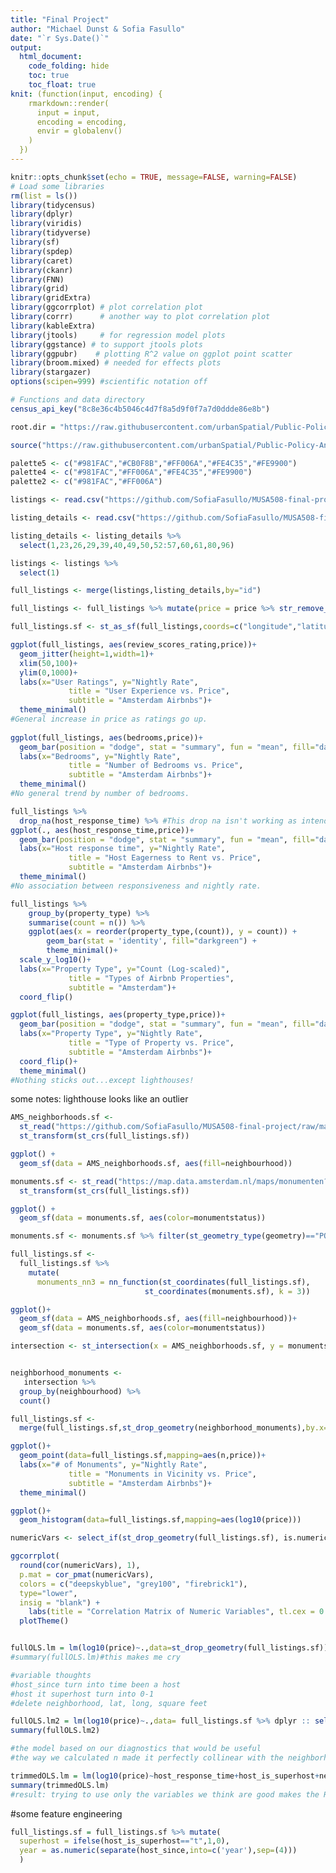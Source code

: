 ```yaml
---
title: "Final Project"
author: "Michael Dunst & Sofia Fasullo"
date: "`r Sys.Date()`"
output:
  html_document:
    code_folding: hide
    toc: true
    toc_float: true
knit: (function(input, encoding) {
    rmarkdown::render(
      input = input,
      encoding = encoding,
      envir = globalenv()
    )
  })    
---
```


```r
knitr::opts_chunk$set(echo = TRUE, message=FALSE, warning=FALSE)
# Load some libraries
rm(list = ls())
library(tidycensus)
library(dplyr)
library(viridis)
library(tidyverse)
library(sf)
library(spdep)
library(caret)
library(ckanr)
library(FNN)
library(grid)
library(gridExtra)
library(ggcorrplot) # plot correlation plot
library(corrr)      # another way to plot correlation plot
library(kableExtra)
library(jtools)     # for regression model plots
library(ggstance) # to support jtools plots
library(ggpubr)    # plotting R^2 value on ggplot point scatter
library(broom.mixed) # needed for effects plots
library(stargazer)
options(scipen=999) #scientific notation off

# Functions and data directory
census_api_key("8c8e36c4b5046c4d7f8a5d9f0f7a7d0ddde86e8b")

root.dir = "https://raw.githubusercontent.com/urbanSpatial/Public-Policy-Analytics-Landing/master/DATA/"

source("https://raw.githubusercontent.com/urbanSpatial/Public-Policy-Analytics-Landing/master/functions.r")

palette5 <- c("#981FAC","#CB0F8B","#FF006A","#FE4C35","#FE9900")
palette4 <- c("#981FAC","#FF006A","#FE4C35","#FE9900")
palette2 <- c("#981FAC","#FF006A")

```



```r

listings <- read.csv("https://github.com/SofiaFasullo/MUSA508-final-project/raw/main/listings.csv")

listing_details <- read.csv("https://github.com/SofiaFasullo/MUSA508-final-project/raw/main/listings_details.csv")
```

```r

listing_details <- listing_details %>%
  select(1,23,26,29,39,40,49,50,52:57,60,61,80,96)

listings <- listings %>%
  select(1)

full_listings <- merge(listings,listing_details,by="id")

full_listings <- full_listings %>% mutate(price = price %>% str_remove_all("[$,]") %>% as.numeric())

full_listings.sf <- st_as_sf(full_listings,coords=c("longitude","latitude"),crs="EPSG:28992")
```



```r
ggplot(full_listings, aes(review_scores_rating,price))+
  geom_jitter(height=1,width=1)+
  xlim(50,100)+
  ylim(0,1000)+
  labs(x="User Ratings", y="Nightly Rate",
             title = "User Experience vs. Price",
             subtitle = "Amsterdam Airbnbs")+ 
  theme_minimal()
#General increase in price as ratings go up.
  
ggplot(full_listings, aes(bedrooms,price))+ 
  geom_bar(position = "dodge", stat = "summary", fun = "mean", fill="darkgreen")+
  labs(x="Bedrooms", y="Nightly Rate",
             title = "Number of Bedrooms vs. Price",
             subtitle = "Amsterdam Airbnbs")+ 
  theme_minimal()
#No general trend by number of bedrooms.

full_listings %>%
  drop_na(host_response_time) %>% #This drop na isn't working as intended
ggplot(., aes(host_response_time,price))+ 
  geom_bar(position = "dodge", stat = "summary", fun = "mean", fill="darkgreen")+
  labs(x="Host response time", y="Nightly Rate",
             title = "Host Eagerness to Rent vs. Price",
             subtitle = "Amsterdam Airbnbs")+ 
  theme_minimal()
#No association between responsiveness and nightly rate.

full_listings %>% 
	group_by(property_type) %>% 
	summarise(count = n()) %>% 
	ggplot(aes(x = reorder(property_type,(count)), y = count)) + 
		geom_bar(stat = 'identity', fill="darkgreen") + 
		theme_minimal()+
  scale_y_log10()+
  labs(x="Property Type", y="Count (Log-scaled)",
             title = "Types of Airbnb Properties",
             subtitle = "Amsterdam")+
  coord_flip()

ggplot(full_listings, aes(property_type,price))+ 
  geom_bar(position = "dodge", stat = "summary", fun = "mean", fill="darkgreen")+
  labs(x="Property Type", y="Nightly Rate",
             title = "Type of Property vs. Price",
             subtitle = "Amsterdam Airbnbs")+
  coord_flip()+
  theme_minimal()
#Nothing sticks out...except lighthouses!
```
some notes:
lighthouse looks like an outlier

```r
AMS_neighborhoods.sf <- 
  st_read("https://github.com/SofiaFasullo/MUSA508-final-project/raw/main/neighbourhoods.geojson") %>%
  st_transform(st_crs(full_listings.sf))

ggplot() +
  geom_sf(data = AMS_neighborhoods.sf, aes(fill=neighbourhood))
```

```r

monuments.sf <- st_read("https://map.data.amsterdam.nl/maps/monumenten?REQUEST=GetFeature&SERVICE=wfs&version=2.0.0&typenames=monument_coordinaten&outputformat=geojson&srsName=urn:ogc:def:crs:EPSG::4326") %>%
  st_transform(st_crs(full_listings.sf))

ggplot() +
  geom_sf(data = monuments.sf, aes(color=monumentstatus))

monuments.sf <- monuments.sf %>% filter(st_geometry_type(geometry)=="POINT")

full_listings.sf <-
  full_listings.sf %>% 
    mutate(
      monuments_nn3 = nn_function(st_coordinates(full_listings.sf), 
                              st_coordinates(monuments.sf), k = 3))

ggplot()+
  geom_sf(data = AMS_neighborhoods.sf, aes(fill=neighbourhood))+
  geom_sf(data = monuments.sf, aes(color=monumentstatus))

intersection <- st_intersection(x = AMS_neighborhoods.sf, y = monuments.sf)


neighborhood_monuments <-
   intersection %>% 
  group_by(neighbourhood) %>% 
  count()

full_listings.sf <- 
  merge(full_listings.sf,st_drop_geometry(neighborhood_monuments),by.x="neighbourhood_cleansed",by.y="neighbourhood")

```


```r

ggplot()+
  geom_point(data=full_listings.sf,mapping=aes(n,price))+
  labs(x="# of Monuments", y="Nightly Rate",
             title = "Monuments in Vicinity vs. Price",
             subtitle = "Amsterdam Airbnbs")+
  theme_minimal()

ggplot()+
  geom_histogram(data=full_listings.sf,mapping=aes(log10(price)))
```



```r
numericVars <- select_if(st_drop_geometry(full_listings.sf), is.numeric) %>% na.omit()

ggcorrplot(
  round(cor(numericVars), 1),
  p.mat = cor_pmat(numericVars),
  colors = c("deepskyblue", "grey100", "firebrick1"),
  type="lower",
  insig = "blank") +  
    labs(title = "Correlation Matrix of Numeric Variables", tl.cex = 0.5, tl.col = "black") +
  plotTheme()



```


```r
fullOLS.lm = lm(log10(price)~.,data=st_drop_geometry(full_listings.sf))
#summary(fullOLS.lm)#this makes me cry

#variable thoughts
#host_since turn into time been a host
#host it superhost turn into 0-1
#delete neighborhood, lat, long, square feet

fullOLS.lm2 = lm(log10(price)~.,data= full_listings.sf %>% dplyr :: select(-c(host_since, neighbourhood, monuments_nn3)) %>% st_drop_geometry() %>%  na.omit())
summary(fullOLS.lm2)
```

```r
#the model based on our diagnostics that would be useful
#the way we calculated n made it perfectly collinear with the neighborhood, wwhich is not helpful for us

trimmedOLS.lm = lm(log10(price)~host_response_time+host_is_superhost+neighbourhood_cleansed+bedrooms+review_scores_rating+reviews_per_month, data=st_drop_geometry(full_listings.sf) %>% drop_na())
summary(trimmedOLS.lm)
#result: trying to use only the variables we think are good makes the R^2 drop a lot
```
#some feature engineering
```r
full_listings.sf = full_listings.sf %>% mutate(
  superhost = ifelse(host_is_superhost=="t",1,0),
  year = as.numeric(separate(host_since,into=c('year'),sep=(4)))
  )

```



























